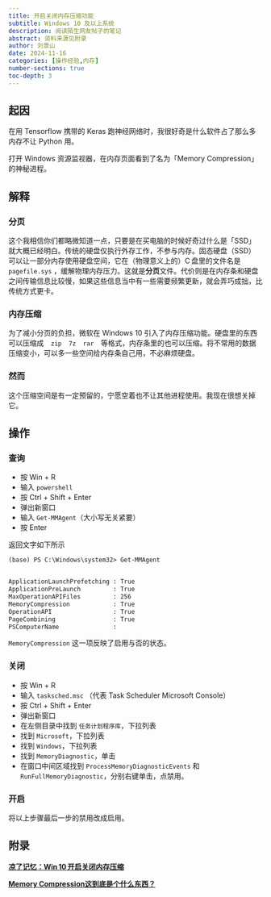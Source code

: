 ```yaml
---
title: 开启关闭内存压缩功能
subtitle: Windows 10 及以上系统
description: 阅读陌生网友帖子的笔记
abstract: 资料来源见附录
author: 刘景山
date: 2024-11-16
categories: [操作经验,内存]
number-sections: true
toc-depth: 3
---
```


## 起因

在用 Tensorflow 携带的 Keras 跑神经网络时，我很好奇是什么软件占了那么多内存不让 Python 用。

打开 Windows 资源监视器，在内存页面看到了名为「Memory Compression」的神秘进程。

## 解释

### 分页

这个我相信你们都略微知道一点，只要是在买电脑的时候好奇过什么是「SSD」就大概已经明白。传统的硬盘仅执行外存工作，不参与内存。固态硬盘（SSD）可以让一部分内存使用硬盘空间，它在（物理意义上的）C&thinsp;盘里的文件名是 `pagefile.sys` ，缓解物理内存压力。这就是**分页**文件。代价则是在内存条和硬盘之间传输信息比较慢，如果这些信息当中有一些需要频繁更新，就会弄巧成拙，比传统方式更卡。

### 内存压缩

为了减小分页的负担，微软在 Windows 10 引入了内存压缩功能。硬盘里的东西可以压缩成&emsp;`zip`&emsp;`7z`&emsp;`rar`&emsp;等格式，内存条里的也可以压缩。将不常用的数据压缩变小，可以多一些空间给内存条自己用，不必麻烦硬盘。

### 然而

这个压缩空间是有一定预留的，宁愿空着也不让其他进程使用。我现在很想关掉它。

## 操作

### 查询

- 按 Win + R
- 输入 `powershell`
- 按 Ctrl + Shift + Enter
- 弹出新窗口
- 输入 `Get-MMAgent`（大小写无关紧要）
- 按 Enter

返回文字如下所示

```txt
(base) PS C:\Windows\system32> Get-MMAgent


ApplicationLaunchPrefetching : True
ApplicationPreLaunch         : True
MaxOperationAPIFiles         : 256
MemoryCompression            : True
OperationAPI                 : True
PageCombining                : True
PSComputerName               :
```

`MemoryCompression` 这一项反映了启用与否的状态。

### 关闭

- 按 Win + R
- 输入 `tasksched.msc` （代表 Task Scheduler Microsoft Console）
- 按 Ctrl + Shift + Enter
- 弹出新窗口
- 在左侧目录中找到 `任务计划程序库`，下拉列表
- 找到 `Microsoft`，下拉列表
- 找到 `Windows`，下拉列表
- 找到 `MemoryDiagnostic`，单击
- 在窗口中间区域找到 `ProcessMemoryDiagnosticEvents` 和 `RunFullMemoryDiagnostic`，分别右键单击，点禁用。

### 开启

将以上步骤最后一步的禁用改成启用。

## 附录

::: {.callout-note title="博客园的帖子"}
**[凉了记忆：Win&thinsp;10&thinsp;开启关闭内存压缩](https://www.cnblogs.com/ketoli/p/16934819)**
:::

::: {.callout-note title="Windows 售后咨询"}
**[Memory Compression这到底是个什么东西？](https://answers.microsoft.com/zh-hans/windows/forum/all/memory/9bd12798-7c58-48dd-b67d-daaabb56ed95)**
:::